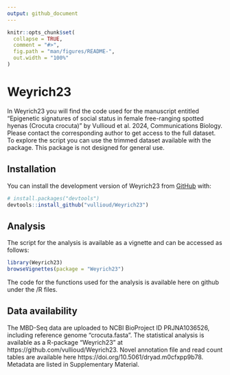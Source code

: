 ---
output: github_document
---

<!-- README.md is generated from README.Rmd. Please edit that file -->

```{r, include = FALSE}
knitr::opts_chunk$set(
  collapse = TRUE,
  comment = "#>",
  fig.path = "man/figures/README-",
  out.width = "100%"
)
```

# Weyrich23

<!-- badges: start -->
<!-- badges: end -->


In Weyrich23 you will find the code used for the manuscript entitled "Epigenetic signatures of social status in female free-ranging spotted hyenas (Crocuta crocuta)" by Vullioud et al. 2024, Communications Biology. 
Please contact the corresponding author to get access to the full dataset. To explore the script you can use the trimmed dataset available with the package. This package is not designed for general use.

## Installation

You can install the development version of Weyrich23 from [GitHub](https://github.com/) with:

``` r
# install.packages("devtools")
devtools::install_github("vullioud/Weyrich23")
```

## Analysis
The script for the analysis is available as a vignette and can be accessed as follows:

```{r example,eval=FALSE}
library(Weyrich23)
browseVignettes(package = "Weyrich23")
```

The code for the functions used for the analysis is available here on github under the /R files.

## Data availability
The MBD-Seq data are uploaded to NCBI BioProject ID PRJNA1036526, including reference genome "crocuta.fasta". The statistical analysis is available as a R-package “Weyrich23” at https://github.com/vullioud/Weyrich23. Novel annotation file and read count tables are available here https://doi.org/10.5061/dryad.m0cfxpp9b78. Metadata are listed in Supplementary Material. 


